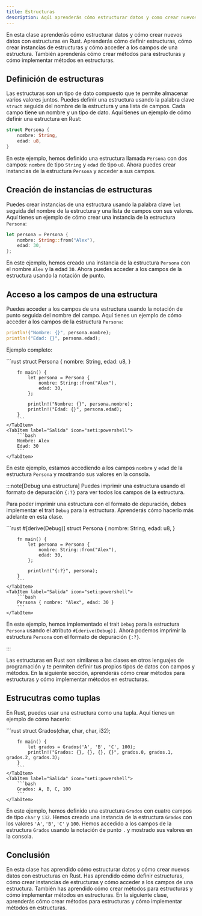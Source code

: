 ```yaml
---
title: Estructuras
description: Aqúi aprenderás cómo estructurar datos y como crear nuevos datos con estructuras en Rust.
---
```



En esta clase aprenderás cómo estructurar datos y cómo crear nuevos datos con estructuras en Rust. Aprenderás cómo definir estructuras, cómo crear instancias de estructuras y cómo acceder a los campos de una estructura. También aprenderás cómo crear métodos para estructuras y cómo implementar métodos en estructuras.

## Definición de estructuras

Las estructuras son un tipo de dato compuesto que te permite almacenar varios valores juntos. Puedes definir una estructura usando la palabra clave `struct` seguida del nombre de la estructura y una lista de campos. Cada campo tiene un nombre y un tipo de dato. Aquí tienes un ejemplo de cómo definir una estructura en Rust:

```rust
struct Persona {
    nombre: String,
    edad: u8,
}
```

En este ejemplo, hemos definido una estructura llamada `Persona` con dos campos: `nombre` de tipo `String` y `edad` de tipo `u8`. Ahora puedes crear instancias de la estructura `Persona` y acceder a sus campos.

## Creación de instancias de estructuras

Puedes crear instancias de una estructura usando la palabra clave `let` seguida del nombre de la estructura y una lista de campos con sus valores. Aquí tienes un ejemplo de cómo crear una instancia de la estructura `Persona`:

```rust
let persona = Persona {
    nombre: String::from("Alex"),
    edad: 30,
};
```

En este ejemplo, hemos creado una instancia de la estructura `Persona` con el nombre `Alex` y la edad `30`. Ahora puedes acceder a los campos de la estructura usando la notación de punto.

## Acceso a los campos de una estructura

Puedes acceder a los campos de una estructura usando la notación de punto seguida del nombre del campo. Aquí tienes un ejemplo de cómo acceder a los campos de la estructura `Persona`:

```rust
println!("Nombre: {}", persona.nombre);
println!("Edad: {}", persona.edad);
```

Ejemplo completo:

<Tabs>
    <TabItem label="Código" icon="seti:rust">
        ```rust
        struct Persona {
            nombre: String,
            edad: u8,
        }

        fn main() {
            let persona = Persona {
                nombre: String::from("Alex"),
                edad: 30,
            };

            println!("Nombre: {}", persona.nombre);
            println!("Edad: {}", persona.edad);
        }
        ```
    </TabItem>
    <TabItem label="Salida" icon="seti:powershell">
        ```bash
        Nombre: Alex
        Edad: 30
        ```
    </TabItem>
</Tabs>

En este ejemplo, estamos accediendo a los campos `nombre` y `edad` de la estructura `Persona` y mostrando sus valores en la consola.

:::note[Debug una estructura]
Puedes imprimir una estructura usando el formato de depuración `{:?}` para ver todos los campos de la estructura.

Para poder imprimir una estructura con el formato de depuración, debes implementar el trait `Debug` para la estructura. Aprenderás cómo hacerlo más adelante en esta clase. 

<Tabs>
    <TabItem label="Código" icon="seti:rust">
        ```rust
        #[derive(Debug)]
        struct Persona {
            nombre: String,
            edad: u8,
        }

        fn main() {
            let persona = Persona {
                nombre: String::from("Alex"),
                edad: 30,
            };

            println!("{:?}", persona);
        }
        ```
    </TabItem>
    <TabItem label="Salida" icon="seti:powershell">
        ```bash
        Persona { nombre: "Alex", edad: 30 }
        ```
    </TabItem>
</Tabs>

En este ejemplo, hemos implementado el trait `Debug` para la estructura `Persona` usando el atributo `#[derive(Debug)]`. Ahora podemos imprimir la estructura `Persona` con el formato de depuración `{:?}`.

:::

Las estructuras en Rust son similares a las clases en otros lenguajes de programación y te permiten definir tus propios tipos de datos con campos y métodos. En la siguiente sección, aprenderás cómo crear métodos para estructuras y cómo implementar métodos en estructuras.

## Estrucutras como tuplas

En Rust, puedes usar una estructura como una tupla. Aquí tienes un ejemplo de cómo hacerlo:

<Tabs>
    <TabItem label="Código" icon="seti:rust">
        ```rust
        struct Grados(char, char, char, i32);

        fn main() {
            let grados = Grados('A', 'B', 'C', 100);
            println!("Grados: {}, {}, {}, {}", grados.0, grados.1, grados.2, grados.3);
        }
        ```
    </TabItem>
    <TabItem label="Salida" icon="seti:powershell">
        ```bash
        Grados: A, B, C, 100
        ```
    </TabItem>
</Tabs>

En este ejemplo, hemos definido una estructura `Grados` con cuatro campos de tipo `char` y `i32`. Hemos creado una instancia de la estructura `Grados` con los valores `'A'`, `'B'`, `'C'` y `100`. Hemos accedido a los campos de la estructura `Grados` usando la notación de punto `.` y mostrado sus valores en la consola.

## Conclusión

En esta clase has aprendido cómo estructurar datos y cómo crear nuevos datos con estructuras en Rust. Has aprendido cómo definir estructuras, cómo crear instancias de estructuras y cómo acceder a los campos de una estructura. También has aprendido cómo crear métodos para estructuras y cómo implementar métodos en estructuras. En la siguiente clase, aprenderás cómo crear métodos para estructuras y cómo implementar métodos en estructuras.










